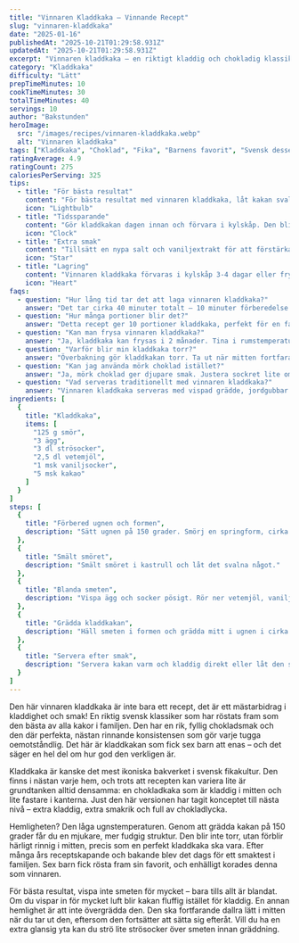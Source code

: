 ```yaml
---
title: "Vinnaren Kladdkaka – Vinnande Recept"
slug: "vinnaren-kladdkaka"
date: "2025-01-16"
publishedAt: "2025-10-21T01:29:58.931Z"
updatedAt: "2025-10-21T01:29:58.931Z"
excerpt: "Vinnaren kladdkaka – en riktigt kladdig och chokladig klassiker som blivit familjens favorit. Enkelt recept som garanterar maximal kladdighet och smak!"
category: "Kladdkaka"
difficulty: "Lätt"
prepTimeMinutes: 10
cookTimeMinutes: 30
totalTimeMinutes: 40
servings: 10
author: "Bakstunden"
heroImage:
  src: "/images/recipes/vinnaren-kladdkaka.webp"
  alt: "Vinnaren kladdkaka"
tags: ["Kladdkaka", "Choklad", "Fika", "Barnens favorit", "Svensk dessert"]
ratingAverage: 4.9
ratingCount: 275
caloriesPerServing: 325
tips:
  - title: "För bästa resultat"
    content: "För bästa resultat med vinnaren kladdkaka, låt kakan svalna helt innan servering för att få den perfekta segheten. Detta gör att chokladen stelnar rätt och ger den klassiska kladdiga konsistensen som hela familjen älskar."
    icon: "Lightbulb"
  - title: "Tidssparande"
    content: "Gör kladdkakan dagen innan och förvara i kylskåp. Den blir ännu segare och smakar fantastiskt kall med vispad grädde. Perfekt för när du vill bjuda gäster på något lyxigt!"
    icon: "Clock"
  - title: "Extra smak"
    content: "Tillsätt en nypa salt och vaniljextrakt för att förstärka chokladsmaken. Detta gör kladdkakan ännu mer aromatisk och god. Servera med vispad grädde och färska bär för en underbar touch."
    icon: "Star"
  - title: "Lagring"
    content: "Vinnaren kladdkaka förvaras i kylskåp 3-4 dagar eller frysas i 2 månader. Tina i rumstemperatur för bästa konsistens och den perfekta segheten."
    icon: "Heart"
faqs:
  - question: "Hur lång tid tar det att laga vinnaren kladdkaka?"
    answer: "Det tar cirka 40 minuter totalt – 10 minuter förberedelse och 30 minuter bakning. Perfekt för familjens favorit efterrätt som alla älskar!"
  - question: "Hur många portioner blir det?"
    answer: "Detta recept ger 10 portioner kladdkaka, perfekt för en familj eller när du har gäster över. Servera med vispad grädde för en lyxig touch."
  - question: "Kan man frysa vinnaren kladdkaka?"
    answer: "Ja, kladdkaka kan frysas i 2 månader. Tina i rumstemperatur för att behålla den segiga konsistensen och den perfekta smaken."
  - question: "Varför blir min kladdkaka torr?"
    answer: "Överbakning gör kladdkakan torr. Ta ut när mitten fortfarande är lite kladdig – den stelnar när den svalnar och ger den perfekta segheten."
  - question: "Kan jag använda mörk choklad istället?"
    answer: "Ja, mörk choklad ger djupare smak. Justera sockret lite om du vill ha mindre söt kladdkaka som smakar mer sofistikerat."
  - question: "Vad serveras traditionellt med vinnaren kladdkaka?"
    answer: "Vinnaren kladdkaka serveras med vispad grädde, jordgubbar eller hallon. En familjens favorit efterrätt som alla älskar och som alltid imponerar!"
ingredients: [
  {
    title: "Kladdkaka",
    items: [
      "125 g smör",
      "3 ägg",
      "3 dl strösocker",
      "2,5 dl vetemjöl",
      "1 msk vaniljsocker",
      "5 msk kakao"
    ]
  }
]
steps: [
  {
    title: "Förbered ugnen och formen",
    description: "Sätt ugnen på 150 grader. Smörj en springform, cirka 24 cm i diameter."
  },
  {
    title: "Smält smöret",
    description: "Smält smöret i kastrull och låt det svalna något."
  },
  {
    title: "Blanda smeten",
    description: "Vispa ägg och socker pösigt. Rör ner vetemjöl, vaniljsocker och kakao. Tillsätt det smälta smöret och blanda till en jämn smet."
  },
  {
    title: "Grädda kladdkakan",
    description: "Häll smeten i formen och grädda mitt i ugnen i cirka 30 minuter. Kakan ska vara rejält kladdig i mitten."
  },
  {
    title: "Servera efter smak",
    description: "Servera kakan varm och kladdig direkt eller låt den svalna i kylskåp för fastare konsistens."
  }
]
---
```


Den här vinnaren kladdkaka är inte bara ett recept, det är ett mästarbidrag i kladdighet och smak! En riktig svensk klassiker som har röstats fram som den bästa av alla kakor i familjen. Den har en rik, fyllig chokladsmak och den där perfekta, nästan rinnande konsistensen som gör varje tugga oemotståndlig. Det här är kladdkakan som fick sex barn att enas – och det säger en hel del om hur god den verkligen är.

Kladdkaka är kanske det mest ikoniska bakverket i svensk fikakultur. Den finns i nästan varje hem, och trots att recepten kan variera lite är grundtanken alltid densamma: en chokladkaka som är kladdig i mitten och lite fastare i kanterna. Just den här versionen har tagit konceptet till nästa nivå – extra kladdig, extra smakrik och full av chokladlycka.

Hemligheten? Den låga ugnstemperaturen. Genom att grädda kakan på 150 grader får du en mjukare, mer fudgig struktur. Den blir inte torr, utan förblir härligt rinnig i mitten, precis som en perfekt kladdkaka ska vara. Efter många års receptskapande och bakande blev det dags för ett smaktest i familjen. Sex barn fick rösta fram sin favorit, och enhälligt korades denna som vinnaren.

För bästa resultat, vispa inte smeten för mycket – bara tills allt är blandat. Om du vispar in för mycket luft blir kakan fluffig istället för kladdig. En annan hemlighet är att inte övergrädda den. Den ska fortfarande dallra lätt i mitten när du tar ut den, eftersom den fortsätter att sätta sig efteråt. Vill du ha en extra glansig yta kan du strö lite strösocker över smeten innan gräddning.
